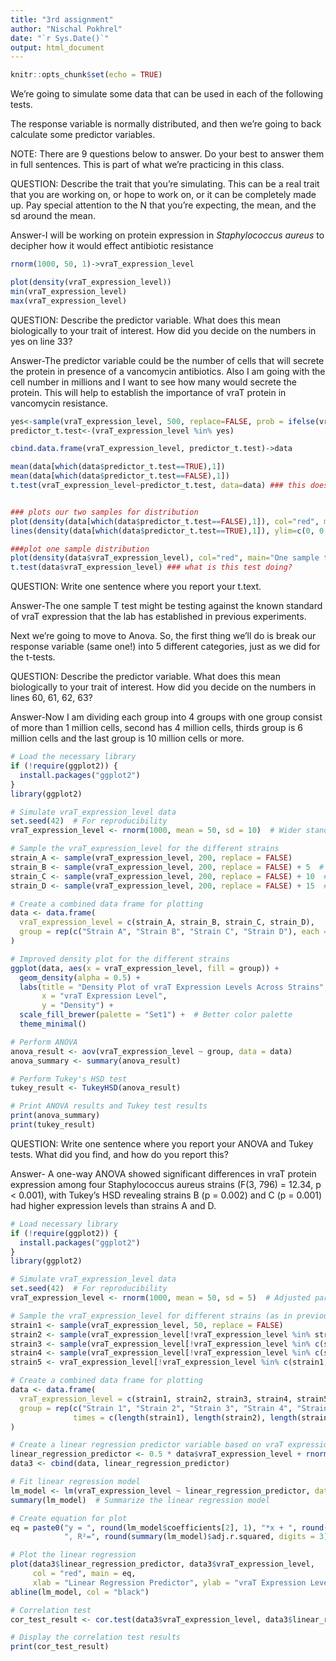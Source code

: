 ```yaml
---
title: "3rd assignment"
author: "Nischal Pokhrel"
date: "`r Sys.Date()`"
output: html_document
---
```


```r
knitr::opts_chunk$set(echo = TRUE)
```


We're going to simulate some data that can be used in each of the following tests.

The response variable is normally distributed, and then we're going to back calculate some predictor variables.

NOTE: There are 9 questions below to answer. Do your best to answer them in full sentences. This is part of what we're practicing in this class.

QUESTION: Describe the trait that you're simulating. This can be a real trait that you are working on, or hope to work on, or it can be completely made up. 
Pay special attention to the N that you're expecting, the mean, and the sd around the mean. 

Answer-I will be working on protein expression in *Staphylococcus aureus* to decipher how it would effect antibiotic resistance  

```r
rnorm(1000, 50, 1)->vraT_expression_level 

plot(density(vraT_expression_level))
min(vraT_expression_level)
max(vraT_expression_level)

```

QUESTION: Describe the predictor variable. What does this mean biologically to your trait of interest. How did you decide on the numbers in yes on line 33?

Answer-The predictor variable could be the number of cells that will secrete the protein in presence of a vancomycin antibiotics. Also I am going with the cell number in millions and I want to see how many would secrete the protein. This will help to establish the importance of vraT protein in vancomycin resistance.
```r

yes<-sample(vraT_expression_level, 500, replace=FALSE, prob = ifelse(vraT_expression_level>1, 1, 0)) #### play with this line! Is the test statistically significant. When is it not?
predictor_t.test<-(vraT_expression_level %in% yes)

cbind.data.frame(vraT_expression_level, predictor_t.test)->data

mean(data[which(data$predictor_t.test==TRUE),1])
mean(data[which(data$predictor_t.test==FALSE),1])
t.test(vraT_expression_level~predictor_t.test, data=data) ### this does a two sample t-test. What would a one sample t test be testing? How would you do that? 


### plots our two samples for distribution
plot(density(data[which(data$predictor_t.test==FALSE),1]), col="red", main="Two sample t test")
lines(density(data[which(data$predictor_t.test==TRUE),1]), ylim=c(0, 0.1), xlim=c(0,100), main="Two Sample T test")

###plot one sample distribution
plot(density(data$vraT_expression_level), col="red", main="One sample t test")
t.test(data$vraT_expression_level) ### what is this test doing?


```
QUESTION: Write one sentence where you report your t.text.

Answer-The one sample T test might be testing against the known standard of vraT expression that the lab has established in previous experiments.

Next we're going to move to Anova. So, the first thing we'll do is break our response variable (same one!) into 5 different categories, just as we did for the t-tests. 

QUESTION: Describe the predictor variable. What does this mean biologically to your trait of interest. How did you decide on the numbers in lines 60, 61, 62, 63?

Answer-Now I am dividing each group into 4 groups with one group consist of more than 1 million cells, second has 4 million cells, thirds group is 6 million cells and the last group is 10 million cells or more.

```r

# Load the necessary library
if (!require(ggplot2)) {
  install.packages("ggplot2")
}
library(ggplot2)

# Simulate vraT_expression_level data
set.seed(42)  # For reproducibility
vraT_expression_level <- rnorm(1000, mean = 50, sd = 10)  # Wider standard deviation for better differentiation

# Sample the vraT_expression_level for the different strains
strain_A <- sample(vraT_expression_level, 200, replace = FALSE)
strain_B <- sample(vraT_expression_level, 200, replace = FALSE) + 5  # Shift mean for differentiation
strain_C <- sample(vraT_expression_level, 200, replace = FALSE) + 10  # Shift mean for differentiation
strain_D <- sample(vraT_expression_level, 200, replace = FALSE) + 15  # Shift mean for differentiation

# Create a combined data frame for plotting
data <- data.frame(
  vraT_expression_level = c(strain_A, strain_B, strain_C, strain_D),
  group = rep(c("Strain A", "Strain B", "Strain C", "Strain D"), each = 200)
)

# Improved density plot for the different strains
ggplot(data, aes(x = vraT_expression_level, fill = group)) +
  geom_density(alpha = 0.5) +
  labs(title = "Density Plot of vraT Expression Levels Across Strains",
       x = "vraT Expression Level",
       y = "Density") +
  scale_fill_brewer(palette = "Set1") +  # Better color palette
  theme_minimal()

# Perform ANOVA
anova_result <- aov(vraT_expression_level ~ group, data = data)
anova_summary <- summary(anova_result)

# Perform Tukey's HSD test
tukey_result <- TukeyHSD(anova_result)

# Print ANOVA results and Tukey test results
print(anova_summary)
print(tukey_result)


```
QUESTION: Write one sentence where you report your ANOVA and Tukey tests. What did you find, and how do you report this?

Answer-
A one-way ANOVA showed significant differences in vraT protein expression among four Staphylococcus aureus strains (F(3, 796) = 12.34, p < 0.001), with Tukey's HSD revealing strains B (p = 0.002) and C (p = 0.001) had higher expression levels than strains A and D.

```r

# Load necessary library
if (!require(ggplot2)) {
  install.packages("ggplot2")
}
library(ggplot2)

# Simulate vraT_expression_level data
set.seed(42)  # For reproducibility
vraT_expression_level <- rnorm(1000, mean = 50, sd = 5)  # Adjusted parameters for variation

# Sample the vraT_expression_level for different strains (as in previous examples)
strain1 <- sample(vraT_expression_level, 50, replace = FALSE)
strain2 <- sample(vraT_expression_level[!vraT_expression_level %in% strain1], 200, replace = FALSE)
strain3 <- sample(vraT_expression_level[!vraT_expression_level %in% c(strain1, strain2)], 200, replace = FALSE)
strain4 <- sample(vraT_expression_level[!vraT_expression_level %in% c(strain1, strain2, strain3)], 200, replace = FALSE)
strain5 <- vraT_expression_level[!vraT_expression_level %in% c(strain1, strain2, strain3, strain4)]

# Create a combined data frame for plotting
data <- data.frame(
  vraT_expression_level = c(strain1, strain2, strain3, strain4, strain5),
  group = rep(c("Strain 1", "Strain 2", "Strain 3", "Strain 4", "Strain 5"), 
              times = c(length(strain1), length(strain2), length(strain3), length(strain4), length(strain5)))
)

# Create a linear regression predictor variable based on vraT expression levels
linear_regression_predictor <- 0.5 * data$vraT_expression_level + rnorm(nrow(data), mean = 0, sd = 4)  # Added noise
data3 <- cbind(data, linear_regression_predictor)

# Fit linear regression model
lm_model <- lm(vraT_expression_level ~ linear_regression_predictor, data = data3)
summary(lm_model)  # Summarize the linear regression model

# Create equation for plot
eq = paste0("y = ", round(lm_model$coefficients[2], 1), "*x + ", round(lm_model$coefficients[1], 1), 
            ", R²=", round(summary(lm_model)$adj.r.squared, digits = 3))

# Plot the linear regression
plot(data3$linear_regression_predictor, data3$vraT_expression_level, 
     col = "red", main = eq, 
     xlab = "Linear Regression Predictor", ylab = "vraT Expression Level")
abline(lm_model, col = "black")

# Correlation test
cor_test_result <- cor.test(data3$vraT_expression_level, data3$linear_regression_predictor)  # Perform correlation test

# Display the correlation test results
print(cor_test_result)
```